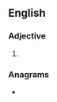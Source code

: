 ==English==

===Adjective===
{{head|en|adjective superlative form}}

# {{en-superlative of|bald}}

===Anagrams===
* {{anagrams|en|blasted|stabled}}